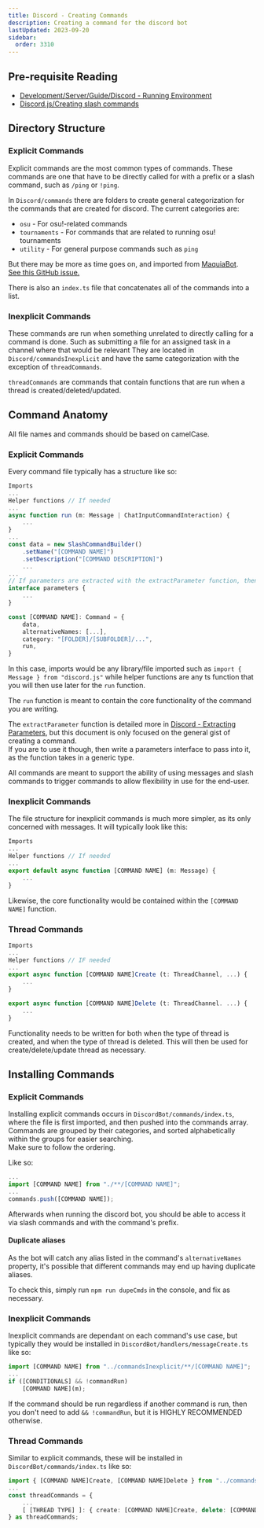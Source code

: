 ```yaml
---
title: Discord - Creating Commands
description: Creating a command for the discord bot
lastUpdated: 2023-09-20
sidebar:
  order: 3310
---
```


## Pre-requisite Reading

* [Development/Server/Guide/Discord - Running Environment](../discord-running-environment)
* [Discord.js/Creating slash commands](https://discordjs.guide/creating-your-bot/slash-commands.html)

## Directory Structure

### Explicit Commands

Explicit commands are the most common types of commands. These commands are one that have to be directly called for with a prefix or a slash command, such as `/ping` or `!ping`.

In `Discord/commands` there are folders to create general categorization for the commands that are created for discord. The current categories are:

* `osu` - For osu!-related commands
* `tournaments` - For commands that are related to running osu! tournaments
* `utility` - For general purpose commands such as `ping`

But there may be more as time goes on, and imported from [MaquiaBot](https://github.com/VINXIS/maquiaBot).\
[See this GitHub issue.](https://github.com/Corsace/corsace/issues/179)

There is also an `index.ts` file that concatenates all of the commands into a list.

### Inexplicit Commands

These commands are run when something unrelated to directly calling for a command is done. Such as submitting a file for an assigned task in a channel where that would be relevant
They are located in `Discord/commandsInexplicit` and have the same categorization with the exception of `threadCommands`.

`threadCommands` are commands that contain functions that are run when a thread is created/deleted/updated.

## Command Anatomy

All file names and commands should be based on camelCase.

### Explicit Commands

Every command file typically has a structure like so:

```ts
Imports
...
Helper functions // If needed
...
async function run (m: Message | ChatInputCommandInteraction) {
    ...
}
...
const data = new SlashCommandBuilder()
    .setName("[COMMAND NAME]")
    .setDescription("[COMMAND DESCRIPTION]")
    ...
...
// If parameters are extracted with the extractParameter function, then this interface should also be written
interface parameters {
    ...
}

const [COMMAND NAME]: Command = {
    data,
    alternativeNames: [...],
    category: "[FOLDER]/[SUBFOLDER]/...",
    run,
}
```

In this case, imports would be any library/file imported such as `import { Message } from "discord.js"` while helper functions are any ts function that you will then use later for the `run` function.

The `run` function is meant to contain the core functionality of the command you are writing.

The `extractParameter` function is detailed more in [Discord - Extracting Parameters](../discord-extracting-parameters), but this document is only focused on the general gist of creating a command.\
If you are to use it though, then write a parameters interface to pass into it, as the function takes in a generic type.

All commands are meant to support the ability of using messages and slash commands to trigger commands to allow flexibility in use for the end-user.

### Inexplicit Commands

The file structure for inexplicit commands is much more simpler, as its only concerned with messages. It will typically look like this:

```ts
Imports
...
Helper functions // If needed
...
export default async function [COMMAND NAME] (m: Message) {
    ...
}
```

Likewise, the core functionality would be contained within the `[COMMAND NAME]` function.

### Thread Commands

```ts
Imports
...
Helper functions // IF needed
...
export async function [COMMAND NAME]Create (t: ThreadChannel, ...) {
    ...
}

export async function [COMMAND NAME]Delete (t: ThreadChannel. ...) {
    ...
}
```

Functionality needs to be written for both when the type of thread is created, and when the type of thread is deleted. This will then be used for create/delete/update thread as necessary.

## Installing Commands

### Explicit Commands

Installing explicit commands occurs in `DiscordBot/commands/index.ts`, where the file is first imported, and then pushed into the commands array.\
Commands are grouped by their categories, and sorted alphabetically within the groups for easier searching.\
Make sure to follow the ordering.

Like so:

```ts
...
import [COMMAND NAME] from "./**/[COMMAND NAME]";
...
commands.push([COMMAND NAME]);
```

Afterwards when running the discord bot, you should be able to access it via slash commands and with the command's prefix.

#### Duplicate aliases

As the bot will catch any alias listed in the command's `alternativeNames` property, it's possible that different commands may end up having duplicate aliases.

To check this, simply run `npm run dupeCmds` in the console, and fix as necessary.

### Inexplicit Commands

Inexplicit commands are dependant on each command's use case, but typically they would be installed in `DiscordBot/handlers/messageCreate.ts` like so:

```ts
import [COMMAND NAME] from "../commandsInexplicit/**/[COMMAND NAME]";
...
if ([CONDITIONALS] && !commandRun)
    [COMMAND NAME](m);
```

If the command should be run regardless if another command is run, then you don't need to add `&& !commandRun`, but it is HIGHLY RECOMMENDED otherwise.

### Thread Commands

Similar to explicit commands, these will be installed in `DiscordBot/commands/index.ts` like so:

```ts
import { [COMMAND NAME]Create, [COMMAND NAME]Delete } from "../commandsInexplicit/threadCommands/**/[COMMAND NAME]";
...
const threadCommands = {
    ...
    [ [THREAD TYPE] ]: { create: [COMMAND NAME]Create, delete: [COMMAND NAME]Delete },
} as threadCommands;
```
